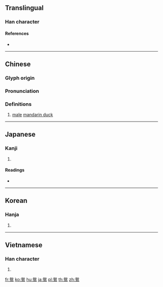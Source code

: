 {{character info/new}}
{{also|鸳}}
==Translingual==

===Han character===
{{Han char|rn=196|rad=鳥|as=05|sn=16|four=27327|canj=NUHAF|ids=⿱夗鳥}}

====References====
* {{Han ref|kx=1485.280|dkj=46795|dj=2017.210|hdz=74625.100|uh=9D1B|ud=40219|bh=C070|bd=49264}}

----

==Chinese==
{{zh-forms|s=鸳}}

===Glyph origin===
{{Han etym}}

===Pronunciation===
{{zh-pron
|m=yuān
|c=jin1,jyun1
|mn=qz,tw,xm,zz:oan
|mc=y
|oc=y
|ma=
|cat=n
}}

===Definitions===
{{zh-hanzi}}

# [[male]] [[mandarin duck]]

----

==Japanese==

===Kanji===
{{ja-kanji|grade=|rs=鳥05}}

# {{defn|lang=ja|sort=鳥05}}

====Readings====
* {{ja-readings|kanon=[[えん]] (en), [[おん]] (on)|goon=[[おん]] (on)|kun=[[おしどり]] (oshidori)}}

----

==Korean==

===Hanja===
{{ko-hanja|hangeul=원|eumhun=|rv=won|mr=wŏn|y=wen}}

# {{defn|lang=ko|sort=鳥05}}

----

==Vietnamese==

===Han character===
{{vi-hantu|[[uyên]], [[oan]]|rs=鳥05}}

# {{defn|lang=vi|sort=鳥05}}

[[fr:鴛]]
[[ko:鴛]]
[[hu:鴛]]
[[ja:鴛]]
[[pl:鴛]]
[[th:鴛]]
[[zh:鴛]]